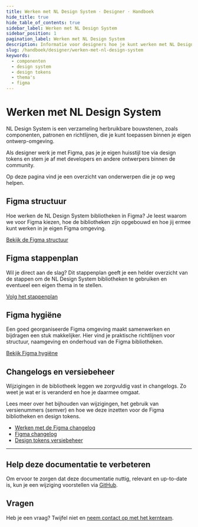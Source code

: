 ```yaml
---
title: Werken met NL Design System · Designer · Handboek
hide_title: true
hide_table_of_contents: true
sidebar_label: Werken met NL Design System
sidebar_position: 1
pagination_label: Werken met NL Design System
description: Informatie voor designers hoe je kunt werken met NL Design System.
slug: /handboek/designer/werken-met-nl-design-system
keywords:
  - componenten
  - design system
  - design tokens
  - thema's
  - figma
---
```


# Werken met NL Design System

NL Design System is een verzameling herbruikbare bouwstenen, zoals componenten, patronen en richtlijnen, die je kunt toepassen binnen je eigen ontwerp-omgeving.

Als designer werk je met Figma, pas je je eigen huisstijl toe via design tokens en stem je af met developers en andere ontwerpers binnen de community.

Op deze pagina vind je een overzicht van onderwerpen die je op weg helpen.

## Figma structuur

Hoe werken de NL Design System bibliotheken in Figma? Je leest waarom we voor Figma kiezen, hoe de bibliotheken zijn opgebouwd en hoe jij ermee kunt werken in je eigen Figma omgeving.

[Bekijk de Figma structuur](/handboek/designer/figma-structuur)

## Figma stappenplan

Wil je direct aan de slag? Dit stappenplan geeft je een helder overzicht van de stappen om de NL Design System bibliotheken te gebruiken en eventueel een eigen thema in te stellen.

[Volg het stappenplan](/handboek/designer/figma-stappenplan)

## Figma hygiëne

Een goed georganiseerde Figma omgeving maakt samenwerken en bijdragen een stuk makkelijker. Hier vind je praktische richtlijnen voor structuur, naamgeving en onderhoud van de Figma bibliotheken.

[Bekijk Figma hygiëne](/handboek/designer/figma-hygiene)

## Changelogs en versiebeheer

Wijzigingen in de bibliotheek leggen we zorgvuldig vast in changelogs. Zo weet je wat er is veranderd en hoe je daarmee omgaat.

Lees meer over het bijhouden van wijzigingen, het gebruik van versienummers (semver) en hoe we deze inzetten voor de Figma bibliotheken en design tokens.

- [Werken met de Figma changelog](/handboek/designer/werken-met-figma-changelog)
- [Figma changelog](/handboek/designer/figma-changelog)
- [Design tokens versiebeheer](/handboek/designer/design-tokens-versiebeheer)

---

## Help deze documentatie te verbeteren

Om ervoor te zorgen dat deze documentatie nuttig, relevant en up-to-date is, kun je een wijziging voorstellen via [GitHub](https://github.com/nl-design-system/documentatie).

## Vragen

Heb je een vraag? Twijfel niet en [neem contact op met het kernteam](/project/kernteam).
